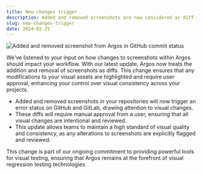 ```yaml
---
title: New changes trigger
description: Added and removed screenshots are now considered as diff in Argos build.
slug: new-changes-trigger
date: 2024-02-25
---
```


<img
  className="rounded-lg"
  src="/assets/changelogs/new-changes-trigger/added-removed.png"
  alt="Added and removed screenshot from Argos in GitHub commit status"
/>

We've listened to your input on how changes to screenshots within Argos should impact your workflow. With our latest update, Argos now treats the addition and removal of screenshots as diffs. This change ensures that any modifications to your visual assets are highlighted and require user approval, enhancing your control over visual consistency across your projects.

- Added and removed screenshots in your repositories will now trigger an error status on GitHub and GitLab, drawing attention to visual changes.
- These diffs will require manual approval from a user, ensuring that all visual changes are intentional and reviewed.
- This update allows teams to maintain a high standard of visual quality and consistency, as any alterations to screenshots are explicitly flagged and reviewed.

This change is part of our ongoing commitment to providing powerful tools for visual testing, ensuring that Argos remains at the forefront of visual regression testing technologies.
